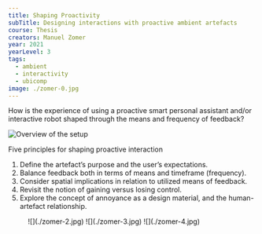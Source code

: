 ---
title: Shaping Proactivity
subTitle: Designing interactions with proactive ambient artefacts
course: Thesis
creators: Manuel Zomer
year: 2021
yearLevel: 3
tags:
  - ambient
  - interactivity
  - ubicomp
image: ./zomer-0.jpg
---

How is the experience of using a proactive smart personal assistant and/or interactive robot shaped through the means and frequency of feedback?

<MauVideo id="0_nrm4qbyd" />

![Overview of the setup](./zomer-1.jpg)

Five principles for shaping proactive interaction

1. Define the artefact’s purpose and the user’s expectations. 
2. Balance feedback both in terms of means and timeframe (frequency).
3. Consider spatial implications in relation to utilized means of feedback.
4. Revisit the notion of gaining versus losing 
control.
5. Explore the concept of annoyance as a design 
material, and the human-artefact relationship.


<figure class="imageSet">
![](./zomer-2.jpg)
![](./zomer-3.jpg)
![](./zomer-4.jpg)
</figure>
